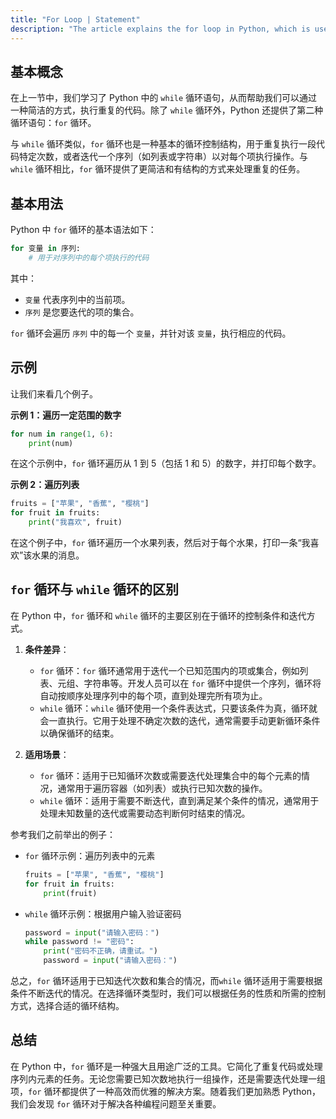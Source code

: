 ```yaml
---
title: "For Loop | Statement"
description: "The article explains the for loop in Python, which is used to execute a block of code multiple times by iterating over a sequence like a list or string. It outlines the syntax and provides examples, such as iterating through numbers or items in a list. The article also compares for loops to while loops, noting that for loops are better for known sequences and iteration counts, while while loops are used when the number of iterations isn't predetermined."
---
```


## 基本概念

在上一节中，我们学习了 Python 中的 `while` 循环语句，从而帮助我们可以通过一种简洁的方式，执行重复的代码。除了 `while` 循环外，Python 还提供了第二种循环语句：`for` 循环。

与 `while` 循环类似，`for` 循环也是一种基本的循环控制结构，用于重复执行一段代码特定次数，或者迭代一个序列（如列表或字符串）以对每个项执行操作。与 `while` 循环相比，`for` 循环提供了更简洁和有结构的方式来处理重复的任务。

## 基本用法

Python 中 `for` 循环的基本语法如下：

```python
for 变量 in 序列:
    # 用于对序列中的每个项执行的代码
```

其中：

-   `变量` 代表序列中的当前项。
-   `序列` 是您要迭代的项的集合。

`for` 循环会遍历 `序列` 中的每一个 `变量`，并针对该 `变量`，执行相应的代码。

## 示例

让我们来看几个例子。

**示例 1：遍历一定范围的数字**

```python
for num in range(1, 6):
    print(num)
```

在这个示例中，`for` 循环遍历从 1 到 5（包括 1 和 5）的数字，并打印每个数字。

**示例 2：遍历列表**

```python
fruits = ["苹果", "香蕉", "樱桃"]
for fruit in fruits:
    print("我喜欢", fruit)
```

在这个例子中，`for` 循环遍历一个水果列表，然后对于每个水果，打印一条“我喜欢”该水果的消息。

## `for` 循环与 `while` 循环的区别

在 Python 中，`for` 循环和 `while` 循环的主要区别在于循环的控制条件和迭代方式。

1. **条件差异**：

    - `for` 循环：`for` 循环通常用于迭代一个已知范围内的项或集合，例如列表、元组、字符串等。开发人员可以在 `for` 循环中提供一个序列，循环将自动按顺序处理序列中的每个项，直到处理完所有项为止。
    - `while` 循环：`while` 循环使用一个条件表达式，只要该条件为真，循环就会一直执行。它用于处理不确定次数的迭代，通常需要手动更新循环条件以确保循环的结束。

2. **适用场景**：
    - `for` 循环：适用于已知循环次数或需要迭代处理集合中的每个元素的情况，通常用于遍历容器（如列表）或执行已知次数的操作。
    - `while` 循环：适用于需要不断迭代，直到满足某个条件的情况，通常用于处理未知数量的迭代或需要动态判断何时结束的情况。

参考我们之前举出的例子：

-   `for` 循环示例：遍历列表中的元素

    ```python
    fruits = ["苹果", "香蕉", "樱桃"]
    for fruit in fruits:
        print(fruit)
    ```

-   `while` 循环示例：根据用户输入验证密码

    ```python
    password = input("请输入密码：")
    while password != "密码":
        print("密码不正确，请重试。")
        password = input("请输入密码：")
    ```

总之，`for` 循环适用于已知迭代次数和集合的情况，而`while` 循环适用于需要根据条件不断迭代的情况。在选择循环类型时，我们可以根据任务的性质和所需的控制方式，选择合适的循环结构。

## 总结

在 Python 中，`for` 循环是一种强大且用途广泛的工具。它简化了重复代码或处理序列内元素的任务。无论您需要已知次数地执行一组操作，还是需要迭代处理一组项，`for` 循环都提供了一种高效而优雅的解决方案。随着我们更加熟悉 Python，我们会发现 `for` 循环对于解决各种编程问题至关重要。
